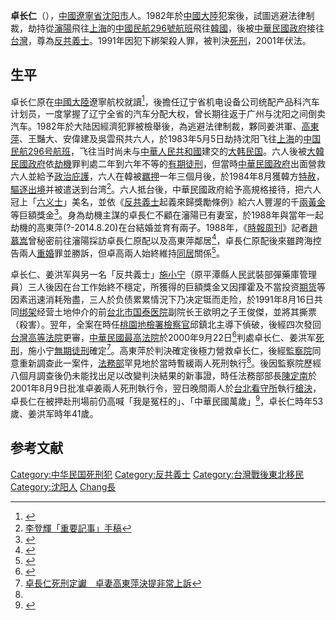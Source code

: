 {{Infobox Criminal
| subject_name   = 卓長仁
| image_name     = 
| image_size     = 
| image_alt      = 
| image_caption  = 
| birth_name     = 
| birth_date  = 1948年
| birth_place = {{ROC}}[[瀋陽市|瀋陽市]]
| death_date  = 2001年8月10日
| death_place = {{ROC}}[[臺灣|臺灣]][[新北市|臺北縣]][[土城區|土城市]]（今新北市土城區）[[台北看守所|台北看守所]]
| death_cause = [[枪毙|槍決]]
| alias          = 
| motive         = 
| charge         = 擄人勒贖、殺人
| conviction     = 擄人勒贖、殺人
| penalty        = 死刑
| occupation     = 
| spouse         = 
| parents        = 
| children       = 
}}
'''卓长仁'''（{{bd|1948年||2001年|8月10日|CatIdx=Zhuo卓}}），[[中國|中國]][[遼寧省|遼寧省]][[沈阳市|沈阳市]]人。1982年於[[中國大陸|中國大陸]]犯案後，試圖逃避法律制裁，劫持從[[瀋陽|瀋陽]]飛往[[上海|上海]]的[[中国民航296号航班劫机事件|中國民航296號航班]]飛往[[韓國|韓國]]，後被[[中華民國政府|中華民國政府]]接往[[台灣|台灣]]，尊為[[反共義士|反共義士]]。1991年因犯下綁架殺人罪，被判決[[死刑|死刑]]，2001年伏法。

==生平==
卓长仁原在[[中國大陸|中國大陸]]遼寧航校就讀<ref>{{cite web|url=https://epaper.voc.com.cn/wcb/html/2009-10/31/content_134371.htm|title=卓长仁劫机事件——戏剧性开辟中韩外交通道|work=[[国际先驱导报|国际先驱导报]]|date=2009-10-31|accessdate=2022-01-18|archive-date=2022-01-18|archive-url=https://web.archive.org/web/20220118225912/https://epaper.voc.com.cn/wcb/html/2009-10/31/content_134371.htm}}</ref>，後擔任辽宁省机电设备公司统配产品科汽车计划员，一度掌握了辽宁全省的汽车分配大权，曾长期往返于广州与沈阳之间倒卖汽车。1982年於大陆因經濟犯罪被檢舉後，為逃避法律制裁，夥同姜洪軍、[[高東萍|高東萍]]、王豔大、安偉建及吳雲飛共六人，於1983年5月5日劫持沈阳飞往[[上海|上海]]的[[中國民航296號航班劫機事件|中国民航296号航班]]，飞往当时尚未与[[中華人民共和國|中華人民共和國]]建交的[[大韩民国|大韩民国]]。六人後被[[大韓民國政府|大韓民國政府]]依[[劫機|劫機]]罪判處二年到六年不等的[[有期徒刑|有期徒刑]]，但當時[[中華民國政府|中華民國政府]]出面營救六人並給予[[政治庇護|政治庇護]]，六人在韓被[[羈押|羈押]]一年三個月後，於1984年8月獲韓方[[特赦|特赦]]，[[驅逐出境|驅逐出境]]并被遣送到台湾<ref>[http://web.drnh.gov.tw/%E6%9D%8E%E7%99%BB%E8%BC%9D/museum/museum_3.htm 李登輝「重要記事」手稿]</ref>。六人抵台後，中華民國政府給予高規格接待，把六人冠上「[[六义士|六义士]]」美名，並依《[[反共義士|反共義士]]起義來歸獎勵條例》給六人豐渥的千[[兩|兩]][[黃金|黃金]]等巨額獎金<ref name="A">{{Cite web |url=http://www.nownews.com/2005/06/10/545-1802000.htm |title=六義士境遇大不同　有人遭槍決、有人變老闆、有人成貧戶 |accessdate=2009-02-27 |archive-date=2013-10-04 |archive-url=https://web.archive.org/web/20131004233216/http://www.nownews.com/2005/06/10/545-1802000.htm |dead-url=no }}</ref>。身為劫機主謀的卓長仁不顧在瀋陽已有妻室，於1988年與當年一起劫機的高東萍(?-2014.8.20)在台結婚並育有兩子。1988年，《[[時報周刊|時報周刊]]》記者[[趙慕嵩|趙慕嵩]]曾秘密前往瀋陽採訪卓長仁原配以及高東萍鄰居<ref>{{cite journal|author=阿炅|title=中国第一劫机犯卓长仁命丧台北|journal=法制与经济|year=2001|issue=01|publisher=广西日报社|issn=1005-0183|pages=40-42}}</ref>，卓長仁原配後來雖跨海控告兩人[[重婚|重婚]]罪並勝訴，但卓高兩人始終維持[[同居|同居]]關係<ref name="B">{{Cite web |url=http://www.libertytimes.com.tw/2001/new/aug/11/today-c7.htm |title=救夫失敗 高東萍直說不甘心 |accessdate=2009-02-27 |archive-date=2009-02-19 |archive-url=https://web.archive.org/web/20090219122942/http://libertytimes.com.tw/2001/new/aug/11/today-c7.htm |dead-url=no }}</ref>。

卓长仁、姜洪军與另一名「反共義士」[[施小宁|施小宁]]（原平潭縣人民武裝部彈藥庫管理員）三人後因在台工作始終不穩定，所獲得的巨額獎金又因揮霍及不當投资[[期货|期货]]等因素迅速消耗殆盡，三人於负债累累情況下乃决定铤而走险，於1991年8月16日共同[[绑架|绑架]]经营土地仲介的前[[台北市|台北市]][[国泰医院|国泰医院]]副院长王欲明之子王俊傑，並將其撕票（殺害）。翌年，全案在時任[[桃園地檢署|桃園地檢署]][[檢察官|檢察官]]邱鎮北主導下偵破，後經四次發回[[台灣高等法院|台灣高等法院]]更審，[[中華民國最高法院|中華民國最高法院]]於2000年9月22日<ref>{{Cite web|title=2000年9月的新聞片段|url=https://www.youtube.com/watch?v=dUJwzrf5rxU|author=[[宏觀電視|宏觀電視]]|access-date=2021-11-11|archive-date=2021-11-12|archive-url=https://web.archive.org/web/20211112135218/https://www.youtube.com/watch?v=dUJwzrf5rxU}}</ref>判處卓长仁、姜洪军[[死刑|死刑]]，施小宁[[無期徒刑|無期徒刑]]確定<ref>[http://www.nownews.com/2000/09/27/322-218134.htm 卓長仁死刑定讞　卓妻高東萍決提非常上訴]</ref>。高東萍於判決確定後極力營救卓长仁，後經[[監察院|監察院]]同意重新調查此一案件，[[中華民國法務部|法務部]]罕見地於當時暫緩兩人死刑執行<ref name="B" />。後因監察院歷經八個月調查後仍未能找出足以改變判決結果的新事證，時任法務部部長[[陳定南|陳定南]]於2001年8月9日批准卓姜兩人死刑執行令，翌日晚間兩人於[[台北看守所|台北看守所]]執行[[槍斃|槍決]]，卓長仁在被押赴刑場前仍高喊「我是冤枉的」、「中華民國萬歲」<ref>{{Cite web |url=http://www.libertytimes.com.tw/2001/new/aug/11/today-c6.htm |title=綁架撕票 卓長仁、姜洪軍槍決|work=[[自由時報|自由時報]]|accessdate=2009-02-27 |archive-date=2009-02-19 |archive-url=https://web.archive.org/web/20090219114441/http://libertytimes.com.tw/2001/new/aug/11/today-c6.htm |dead-url=no }}</ref>，卓长仁時年53歲、姜洪军時年41歲。

==参考文献==
{{reflist}}

{{DEFAULTSORT:Zuo卓}}
[[Category:中华民国死刑犯|Category:中华民国死刑犯]]
[[Category:反共義士|Category:反共義士]]
[[Category:台灣戰後東北移民|Category:台灣戰後東北移民]]
[[Category:沈阳人|Category:沈阳人]]
[[Category:卓姓|Chang長]]